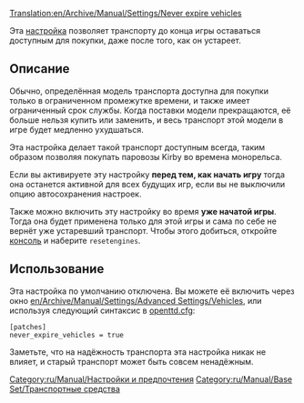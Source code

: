 [[Translation:en/Archive/Manual/Settings/Never expire vehicles]]

Эта [[ru/Archive/Manual/Settings/Расширенные настройки|настройка]] позволяет транспорту до конца игры оставаться доступным для покупки, даже после того, как он устареет.

== Описание ==
Обычно, определённая модель транспорта доступна для покупки только в ограниченном промежутке времени, и также имеет ограниченный срок службы. Когда поставки модели прекращаются, её больше нельзя купить или заменить, и весь транспорт этой модели в игре будет медленно ухудшаться.

Эта настройка делает такой транспорт доступным всегда, таким образом позволяя покупать паровозы Kirby во времена монорельса.

Если вы активируете эту настройку '''перед тем, как начать игру''' тогда она останется активной для всех будущих игр, если вы не выключили опцию автосохранения настроек.

Также можно включить эту настройку во время '''уже начатой игры'''. Тогда она будет применена только для этой игры и сама по себе не вернёт уже устаревший транспорт. Чтобы этого добиться, откройте [[ru/Manual/Консоль|консоль]] и наберите <code>resetengines</code>.

== Использование ==
Эта настройка по умолчанию отключена. Вы можете её включить через окно [[en/Archive/Manual/Settings/Advanced Settings/Vehicles]], или используя следующий синтаксис в [[ru/Archive/Manual/Settings/Openttd.cfg|openttd.cfg]]:
<pre>
[patches]
never_expire_vehicles = true
</pre>

Заметьте, что на надёжность транспорта эта настройка никак не влияет, и старый транспорт может быть совсем ненадёжным.

[[Category:ru/Manual/Настройки и предпочтения]]
[[Category:ru/Manual/Base Set/Транспортные средства]]
